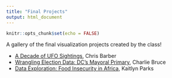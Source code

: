 ```yaml
---
title: "Final Projects"
output: html_document
---
```


```r
knitr::opts_chunk$set(echo = FALSE)
```

A gallery of the final visualization projects created by the class!

* [A Decade of UFO Sightings](../projects/Barber_FinalUFO/), Chris Barber
* [Wrangling Election Data: DC's Mayoral Primary](../projects/Bruce_FinalProject/), Charlie Bruce
* [Data Exploration: Food Insecurity in Africa](../projects/PARKS_FinalProject/), Kaitlyn Parks
